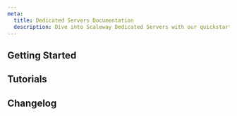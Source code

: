 ```yaml
---
meta:
  title: Dedicated Servers Documentation
  description: Dive into Scaleway Dedicated Servers with our quickstart guides, how-tos, tutorials and more.
---
```




<ProductHeader
   productName="Dedibox Dedicated Servers"
   productLogo="dedibox"
   description="Dedibox dedicated servers are high-quality servers that benefit from extreme reliability and best-in-class redundancy for any workload requirement."
   url="/dedibox/dedicated-servers/quickstart"
   label="Dedicated Servers Quickstart"
/>

## Getting Started

<Grid>
    <SummaryCard
        title="Quickstart"
        icon="rocket"
        description="Learn how to create, connect to, and manage a Dedibox dedicated server in a few steps."
        label="View Quickstart"
        url="/dedibox/dedicated-servers/quickstart/"
    />
    <SummaryCard
        title="Concepts"
        icon="information-circle-outline"
        description="Core concepts that give you a better understanding of dedicated servers."
        label="View Concepts"
        url="/dedibox/dedicated-servers/concepts/"
    />
    <SummaryCard
        title="How-tos"
        icon="help-circle-outline"
        description="Check our guides helping you to configure the hardware of your Dedibox dedicated server."
        label="View How-tos"
        url="/dedibox/dedicated-servers/how-to/"
    />
    <SummaryCard
        title="Additional content"
        icon="book-open-outline"
        description="Guides to help you getting started with your dedicated server."
        label="View additional content"
        url="/dedibox/dedicated-servers/reference-content/"
    />
</Grid>


## Tutorials

<Grid>
    <DefaultCard
        title="Ordering an additional disk and using it in ESXi as datastore"
        url="/tutorials/add-disk-configure-datastore-esxi/"
        label="Read more"
    />
    <DefaultCard
        title="Configuring DHCPCD on a Scaleway Dedicated Servers"
        url="/tutorials/dhcpcd-dedibox/"
        label="Read more"
    />
    <DefaultCard
        title="Building a redundant load balancer and firewall infrastructure with pfSense and HAproxy"
        url="/tutorials/lb-firewall-haproxy-pfsense/"
        label="Read more"
    />
    <DefaultCard
        title="First steps with the Linux command line"
        url="/tutorials/first-steps-linux-command-line/"
        label="Read more"
    />
</Grid>


<ClickableBanner
    productLogo="cli"
    title="Dedibox Dedicated Servers API"
    description="Learn how to create and manage your Dedibox dedicated servers through the API."
    url="https://console.online.net/en/api/"
    label="Go to Dedibox API"
/>

## Changelog

<ChangelogList
    productName="dedibox"
    numberOfChanges={3}
/>
